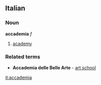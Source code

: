 ==Italian==
===Noun===
'''accademia''' ''f''
# [[academy]]
===Related terms===
* '''Accademia delle Belle Arte''' - [[art school]]

[[it:accademia]]